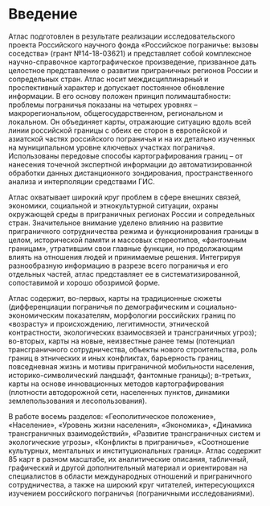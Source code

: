 # Введение {-}

Атлас подготовлен в результате реализации исследовательского проекта Российского научного фонда «Российское пограничье: вызовы соседства» (грант №14-18-03621) и представляет собой комплексное научно-справочное картографическое произведение, призванное дать целостное представление о развитии приграничных регионов России и сопредельных стран. Атлас носит междисциплинарный и проспективный характер и допускает постоянное обновление информации. В его основу положен принцип полимаштабности: проблемы пограничья показаны на четырех уровнях – макрорегиональном, общегосударственном, региональном и локальном. Он объединяет карты, отражающие ситуацию вдоль всей линии российской границы с обеих ее сторон в европейской и азиатской частях российского пограничья и на их детально изученных на муниципальном уровне ключевых участках пограничья. Использованы передовые способы картографирования границ – от нанесения точечной экспертной информации до автоматизированной обработки данных дистанционного зондирования, пространственного анализа и интерполяции средствами ГИС.

Атлас охватывает широкий круг проблем в сфере внешних связей, экономики, социальной и этнокультурной ситуации, охраны окружающей среды в приграничных регионах России и сопредельных стран. Значительное внимание уделено влиянию на развитие приграничного сотрудничества режима и функционирования границы в целом, исторической памяти и массовых стереотипов, «фантомным границам», утратившим свои главные функции, но продолжающим влиять на отношения людей и принимаемые решения. Интегрируя разнообразную информацию в разрезе всего пограничья и его отдельных частей, атлас представляет ее в систематизированной, сопоставимой и хорошо обозримой форме.

Атлас содержит, во-первых, карты на традиционные сюжеты (дифференциации пограничья по демографическим и социально-экономическим показателям, морфологии российских границ по «возрасту» и происхождению, легитимности, этнической контрастности, экологических взаимосвязей и трансграничных угроз); во-вторых, карты на новые, неизвестные ранее темы (потенциал трансграничного сотрудничества, объекты нового строительства, роль границ в этнических и иных конфликтах, барьерность границ, повседневная жизнь и мотивы приграничной мобильности населения, историко-символический ландшафт, фантомные границы); в-третьих, карты на основе инновационных методов картографирования (плотности автодорожной сети, населенных пунктов, динамики землепользования и лесопользования).

В работе восемь разделов: «Геополитическое положение», «Население», «Уровень жизни населения», «Экономика», «Динамика трансграничных взаимодействий», «Развитие трансграничных систем и экологические угрозы», «Конфликты в приграничье», «Соотношение культурных, ментальных и институциональных границ». Атлас содержит 85 карт в разном масштабе, их аналитические описания, табличный, графический и другой дополнительный материал и ориентирован на специалистов в области международных отношений и приграничного сотрудничества, а также на широкий круг читателей, интересующихся изучением российского пограничья (пограничными исследованиями).